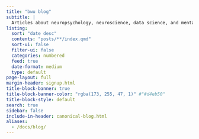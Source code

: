 ```yaml
---
title: "bwu blog"
subtitle: |
  Articles about neuropsychology, neuroscience, data science, and mental health
listing:
  sort: "date desc"
  contents: "posts/**/index.qmd"
  sort-ui: false
  filter-ui: false
  categories: numbered
  feed: true
  date-format: medium
  type: default
page-layout: full
margin-header: signup.html
title-block-banner: true
title-block-banner-color: "rgba(173, 255, 47, 1)" #"#d4eb50"
title-block-style: default
search: true
sidebar: false
include-in-header: canonical-blog.html
aliases: 
  - /docs/blog/
---
```


